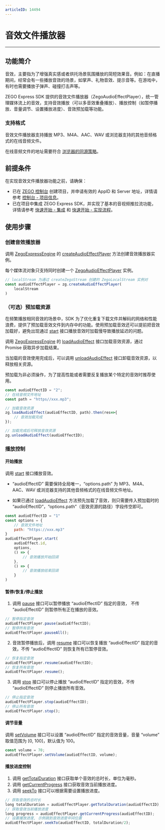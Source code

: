 ```yaml
---
articleID: 14494
---
```

# 音效文件播放器

- - -

## 功能简介

音效，主要指为了增强真实感或者烘托场景氛围播放的简短效果音。例如：在直播期间，经常会有一些播放音效的场景，如掌声、礼物音效、提示音等。在游戏中，有时也需要播放子弹声、碰撞打击声等。 

ZEGO Express SDK 提供的音效文件播放器（ZegoAudioEffectPlayer），统一管理媒体流上的音效，支持音效播放（可以多音效重叠播放）、播放控制（如暂停播放、音量调节、设置播放进度）、音效预加载等功能。

### 支持格式

音效文件播放器支持播放 MP3、M4A、AAC、WAV 或浏览器支持的其他音频格式的在线音频文件。

<Warning title="注意">


在线音频文件的地址需要符合 [浏览器的同源策略](https://developer.mozilla.orghttps://doc-zh.zego.im/article-CN/docs/Web/Security/Same-origin_policy)。

</Warning>




## 前提条件

在实现音效文件播放器功能之前，请确保：

- 已在 [ZEGO 控制台](https://console.zego.im) 创建项目，并申请有效的 AppID 和 Server 地址，详情请参考 [控制台 - 项目信息](https://doc-zh.zego.im/article/12107)。
- 已在项目中集成 ZEGO Express SDK，并实现了基本的音视频推拉流功能，详情请参考 [快速开始 - 集成](!ExpressVideoSDK-Integration/SDK_Integration) 和 [快速开始 - 实现流程](!ExpressVideoSDK-Integration/Solution_Implementation)。

## 使用步骤

### 创建音效播放器

调用 [ZegoExpressEngine](@-ZegoExpressEngine) 的 [createAudioEffectPlayer](@createAudioEffectPlayer) 方法创建音效播放器实例。

<Warning title="注意">


每个媒体流对象只支持同时创建一个 [ZegoAudioEffectPlayer](@-ZegoAudioEffectPlayer) 实例。  

</Warning>



```js
// localStream 为通过 createZegoStream 创建的 ZegoLocalStream 实例对
const audioEffectPlayer = zg.createAudioEffectPlayer(
    localStream
)
```

### （可选）预加载资源

在频繁播放相同音效的场景中，SDK 为了优化重复下载文件并解码的网络和性能浪费，提供了预加载音效文件到内存中的功能。使用预加载音效还可以提前把音效加载好，避免出现通过 [start](@start) 接口播放音效时加载慢导致播放延迟的问题。

调用 [ZegoExpressEngine](@-ZegoExpressEngine) 的 [loadAudioEffect](@loadAudioEffect) 接口加载音效资源，通过 Promise 获取异步加载结果。

当加载的音效使用完成后，可以调用 [unloadAudioEffect](@unloadAudioEffect) 接口卸载音效资源，以释放相关资源。

<Note title="说明">


预加载为非必须操作，为了提高性能或者需要反复播放某个特定的音效时推荐使用。   

</Note>



```js
const audioEffectID = "2";
// 在线音频文件地址
const path = "https//xxx.mp3";

// 加载音效资源
zg.loadAudioEffect(audioEffectID, path).then(res=>{
    // 音效加载完成
});

// 加载完成后可释放音效资源
zg.unloadAudioEffect(audioEffectID);
```

### 播放控制

#### 开始播放

调用 [start](@start) 接口播放音效。 

* “audioEffectID” 需要保持全局唯一，“options.path” 为 MP3、M4A、AAC、WAV 或浏览器支持的其他音频格式的在线音频文件地址。

* 如果已通过 [loadAudioEffect](@loadAudioEffect) 方法预先加载了音效，则只需要传入预加载时的 “audioEffectID”，“options.path”（音效资源的路径）字段传空即可。

```js
const audioEffectID = "1"
const options = {
    // 音效文件地址
    path: "https://xxx.mp3"
}
audioEffectPlayer.start(
    audioEffect.id,
    options, 
    () => {
        // 音效播放开始回调
    }, 
    () => {
        // 音效播放结束回调
    }
)
```

#### 暂停/恢复/停止播放

1. 调用 [pause](@pause) 接口可以暂停播放 “audioEffectID” 指定的音效， 不传 “audioEffectID” 则暂停所有正在播放的音效。

```js
// 暂停指定音效
audioEffectPlayer.pause(audioEffectID);
// 暂停所有音效
audioEffectPlayer.pauseAll();
```

2. 音效暂停播放后，调用 [resume](@resume-ZegoAudioEffectPlayer) 接口可以恢复播放 “audioEffectID” 指定的音效，不传 “audioEffectID” 则恢复所有已暂停音效。

```js
// 恢复指定音效
audioEffectPlayer.resume(audioEffectID);
// 恢复所有音效
audioEffectPlayer.resume();
``` 

3. 调用 [stop](@stop-ZegoAudioEffectPlayer) 接口可以停止播放 “audioEffectID” 指定的音效，不传 “audioEffectID” 则停止播放所有音效。

```js
// 停止指定音效
audioEffectPlayer.stop(audioEffectID);
// 停止所有音效
audioEffectPlayer.stop();
```

#### 调节音量

调用 [setVolume](@setVolume-ZegoAudioEffectPlayer) 接口可以设置 “audioEffectID” 指定的音效音量，音量 “volume” 取值范围为 [0, 100]，默认值为 100。

```js
const volume = 70;
audioEffectPlayer.setVolume(audioEffectID, volume);
```

#### 播放进度控制

1. 调用 [getTotalDuration](@getTotalDuration) 接口获取单个音效的总时长，单位为毫秒。
2. 调用 [getCurrentProgress](@getCurrentProgress) 接口获取音效当前播放进度。
3. 调用 [seekTo](@seekTo-ZegoAudioEffectPlayer) 接口可以根据需要设置播放进度。

```js
// 获取音效的总时长
long totalDuration = audioEffectPlayer.getTotalDuration(audioEffectID);
// 获取音效当前播放进度
long progress = audioEffectPlayer.getCurrentProgress(audioEffectID);
// 设置播放进度, 示例跳到音效进度中间位置
audioEffectPlayer.seekTo(audioEffectID, totalDuration/2);
```
